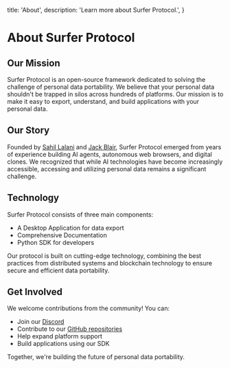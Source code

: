   title: 'About',
  description:
    'Learn more about Surfer Protocol.',
}


# About Surfer Protocol

## Our Mission

Surfer Protocol is an open-source framework dedicated to solving the challenge of personal data portability. We believe that your personal data shouldn't be trapped in silos across hundreds of platforms. Our mission is to make it easy to export, understand, and build applications with your personal data.

## Our Story

<CoverImage />

Founded by <a href="https://x.com/SahilLalani0" target="_blank">Sahil Lalani</a> and <a href="https://www.linkedin.com/in/jackblair876/" target="_blank">Jack Blair</a>, Surfer Protocol emerged from years of experience building AI agents, autonomous web browsers, and digital clones. We recognized that while AI technologies have become increasingly accessible, accessing and utilizing personal data remains a significant challenge.

## Technology

Surfer Protocol consists of three main components:
- A Desktop Application for data export
- Comprehensive Documentation
- Python SDK for developers

Our protocol is built on cutting-edge technology, combining the best practices from distributed systems and blockchain technology to ensure secure and efficient data portability.

## Get Involved

We welcome contributions from the community! You can:
- Join our [Discord](https://discord.gg/Tjg7pjcFNP)
- Contribute to our [GitHub repositories](https://github.com/Surfer-Org/Protocol)
- Help expand platform support
- Build applications using our SDK

Together, we're building the future of personal data portability.
